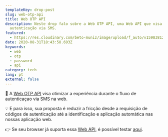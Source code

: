 ```yaml
---
templateKey: drop-post
slug: web-otp-api
title: Web OTP API
description: Neste drop falo sobre a Web OTP API, uma Web API que visa facilitar
  autenticação via SMS.
featured:
  - https://res.cloudinary.com/beto-muniz/image/upload/f_auto/v1598381221/Text_1_h8s2yh.jpg
date: 2020-08-31T18:43:58.693Z
keywords:
  - web
  - otp
  - password
  - api
category: tech
lang: pt
external: false
---
```


<Drop>

🔑 A [Web OTP API](https://web.dev/web-otp/) visa otimizar a experiência durante o fluxo de autenticaçao via SMS na web.

💡 E para isso, sua proposta é reduzir a fricção desde a requisição de códigos de autenticação até a identificação e aplicação automática nas nossas aplicação web.

👉 Se seu browser já suporta essa [Web API](http://wicg.github.io/WebOTP), é possível testar [aqui](https://web-otp-demo.glitch.me/).

</Drop>